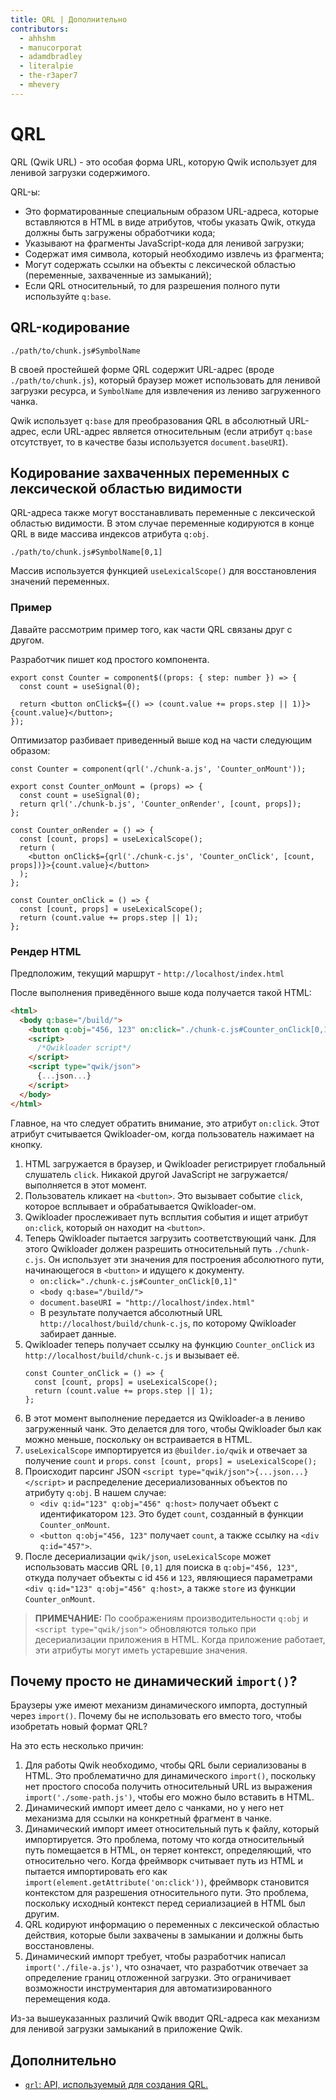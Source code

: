 ```yaml
---
title: QRL | Дополнительно
contributors:
  - ahhshm
  - manucorporat
  - adamdbradley
  - literalpie
  - the-r3aper7
  - mhevery
---
```


# QRL

QRL (Qwik URL) - это особая форма URL, которую Qwik использует для ленивой загрузки содержимого.

QRL-ы:

- Это форматированные специальным образом URL-адреса, которые вставляются в HTML в виде атрибутов, чтобы указать Qwik, откуда должны быть загружены обработчики кода;
- Указывают на фрагменты JavaScript-кода для ленивой загрузки;
- Содержат имя символа, который необходимо извлечь из фрагмента;
- Могут содержать ссылки на объекты с лексической областью (переменные, захваченные из замыканий);
- Если QRL относительный, то для разрешения полного пути используйте `q:base`.

## QRL-кодирование

```
./path/to/chunk.js#SymbolName
```

В своей простейшей форме QRL содержит URL-адрес (вроде `./path/to/chunk.js`), который браузер может использовать для ленивой загрузки ресурса, и `SymbolName` для извлечения из лениво загруженного чанка.

Qwik использует `q:base` для преобразования QRL в абсолютный URL-адрес, если URL-адрес является относительным (если атрибут `q:base` отсутствует, то в качестве базы используется `document.baseURI`).

## Кодирование захваченных переменных с лексической областью видимости

QRL-адреса также могут восстанавливать переменные с лексической областью видимости. В этом случае переменные кодируются в конце QRL в виде массива индексов атрибута `q:obj`.

```
./path/to/chunk.js#SymbolName[0,1]
```

Массив используется функцией `useLexicalScope()` для восстановления значений переменных.

### Пример

Давайте рассмотрим пример того, как части QRL связаны друг с другом.

Разработчик пишет код простого компонента.

```tsx
export const Counter = component$((props: { step: number }) => {
  const count = useSignal(0);

  return <button onClick$={() => (count.value += props.step || 1)}>{count.value}</button>;
});
```

Оптимизатор разбивает приведенный выше код на части следующим образом:

```tsx
const Counter = component(qrl('./chunk-a.js', 'Counter_onMount'));
```

```tsx title="chunk-a.js"
export const Counter_onMount = (props) => {
  const count = useSignal(0);
  return qrl('./chunk-b.js', 'Counter_onRender', [count, props]);
};
```

```tsx title="chunk-b.js"
const Counter_onRender = () => {
  const [count, props] = useLexicalScope();
  return (
    <button onClick$={qrl('./chunk-c.js', 'Counter_onClick', [count, props])}>{count.value}</button>
  );
};
```

```tsx title="chunk-c.js"
const Counter_onClick = () => {
  const [count, props] = useLexicalScope();
  return (count.value += props.step || 1);
};
```

### Рендер HTML

Предположим, текущий маршрут - `http://localhost/index.html`

После выполнения приведённого выше кода получается такой HTML:

```html
<html>
  <body q:base="/build/">
    <button q:obj="456, 123" on:click="./chunk-c.js#Counter_onClick[0,1]">0</button>
    <script>
      /*Qwikloader script*/
    </script>
    <script type="qwik/json">
      {...json...}
    </script>
  </body>
</html>
```

Главное, на что следует обратить внимание, это атрибут `on:click`. Этот атрибут считывается Qwikloader-ом, когда пользователь нажимает на кнопку.

1. HTML загружается в браузер, и Qwikloader регистрирует глобальный слушатель `click`. Никакой другой JavaScript не загружается/выполняется в этот момент.
2. Пользователь кликает на `<button>`. Это вызывает событие `click`, которое всплывает и обрабатывается Qwikloader-ом.
3. Qwikloader прослеживает путь всплытия события и ищет атрибут `on:click`, который он находит на `<button>`.
4. Теперь Qwikloader пытается загрузить соответствующий чанк. Для этого Qwikloader должен разрешить относительный путь `./chunk-c.js`. Он использует эти значения для построения абсолютного пути, начинающегося в `<button>` и идущего к документу.
   - `on:click="./chunk-c.js#Counter_onClick[0,1]"`
   - `<body q:base="/build/">`
   - `document.baseURI = "http://localhost/index.html"`
   - В результате получается абсолютный URL `http://localhost/build/chunk-c.js`, по которому Qwikloader забирает данные.
5. Qwikloader теперь получает ссылку на функцию `Counter_onClick` из `http://localhost/build/chunk-c.js` и вызывает её.
   ```tsx
   const Counter_onClick = () => {
     const [count, props] = useLexicalScope();
     return (count.value += props.step || 1);
   };
   ```
6. В этот момент выполнение передается из Qwikloader-а в лениво загруженный чанк. Это делается для того, чтобы Qwikloader был как можно меньше, поскольку он встраивается в HTML.
7. `useLexicalScope` импортируется из `@builder.io/qwik` и отвечает за получение `count` и `props`.
`const [count, props] = useLexicalScope();`
8. Происходит парсинг JSON `<script type="qwik/json">{...json...}</script>` и распределение десериализованных объектов по атрибуту `q:obj`. В нашем случае:
   - `<div q:id="123" q:obj="456" q:host>` получает объект с идентификатором `123`. Это будет `count`, созданный в функции `Counter_onMount`.
   - `<button q:obj="456, 123"` получает `count`, а также ссылку на `<div q:id="457">`.
9. После десериализации `qwik/json`, `useLexicalScope` может использовать массив QRL `[0,1]` для поиска в `q:obj="456, 123"`, откуда получает объекты с id `456` и `123`, являющиеся параметрами `<div q:id="123" q:obj="456" q:host>`, а также `store` из функции `Counter_onMount`.

> **ПРИМЕЧАНИЕ:** По соображениям производительности `q:obj` и `<script type="qwik/json">` обновляются только при десериализации приложения в HTML. Когда приложение работает, эти атрибуты могут иметь устаревшие значения.

## Почему просто не динамический `import()`?

Браузеры уже имеют механизм динамического импорта, доступный через `import()`. Почему бы не использовать его вместо того, чтобы изобретать новый формат QRL?

На это есть несколько причин:

1. Для работы Qwik необходимо, чтобы QRL были сериализованы в HTML. Это проблематично для динамического `import()`, поскольку нет простого способа получить относительный URL из выражения `import('./some-path.js')`, чтобы его можно было вставить в HTML.
2. Динамический импорт имеет дело с чанками, но у него нет механизма для ссылки на конкретный фрагмент в чанке.
3. Динамический импорт имеет относительный путь к файлу, который импортируется. Это проблема, потому что когда относительный путь помещается в HTML, он теряет контекст, определяющий, что относительно чего. Когда фреймворк считывает путь из HTML и пытается импортировать его как `import(element.getAttribute('on:click'))`, фреймворк становится контекстом для разрешения относительного пути. Это проблема, поскольку исходный контекст перед сериализацией в HTML был другим.
4. QRL кодируют информацию о переменных с лексической областью действия, которые были захвачены в замыкании и должны быть восстановлены.
5. Динамический импорт требует, чтобы разработчик написал `import('./file-a.js')`, что означает, что разработчик отвечает за определение границ отложенной загрузки. Это ограничивает возможности инструментария для автоматизированного перемещения кода.

Из-за вышеуказанных различий Qwik вводит QRL-адреса как механизм для ленивой загрузки замыканий в приложение Qwik.

## Дополнительно

- [`qrl`: API, используемый для создания QRL.](https://qwik.builder.io/api/qwik/#qrl)
